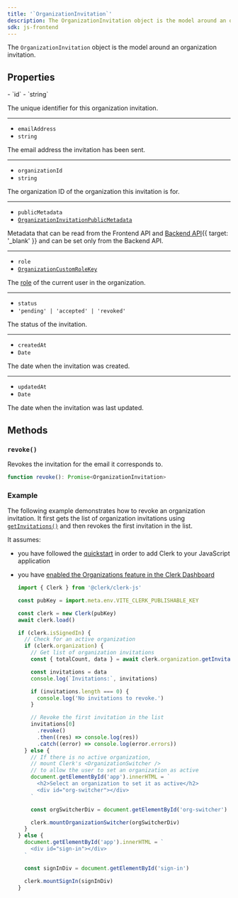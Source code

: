 ```yaml
---
title: '`OrganizationInvitation`'
description: The OrganizationInvitation object is the model around an organization invitation.
sdk: js-frontend
---
```


The `OrganizationInvitation` object is the model around an organization invitation.

## Properties

<Properties>
  - `id`
  - `string`

  The unique identifier for this organization invitation.

  ---

  - `emailAddress`
  - `string`

  The email address the invitation has been sent.

  ---

  - `organizationId`
  - `string`

  The organization ID of the organization this invitation is for.

  ---

  - `publicMetadata`
  - [`OrganizationInvitationPublicMetadata`](/docs/references/javascript/types/metadata#organization-invitation-public-metadata)

  Metadata that can be read from the Frontend API and [Backend API](/docs/references/backend-api){{ target: '_blank' }} and can be set only from the Backend API.

  ---

  - `role`
  - [`OrganizationCustomRoleKey`](/docs/references/javascript/types/organization-custom-role-key)

  The [role](/docs/organizations/roles-permissions) of the current user in the organization.

  ---

  - `status`
  - `'pending' | 'accepted' | 'revoked'`

  The status of the invitation.

  ---

  - `createdAt`
  - `Date`

  The date when the invitation was created.

  ---

  - `updatedAt`
  - `Date`

  The date when the invitation was last updated.
</Properties>

## Methods

### `revoke()`

Revokes the invitation for the email it corresponds to.

```typescript
function revoke(): Promise<OrganizationInvitation>
```

### Example

The following example demonstrates how to revoke an organization invitation. It first gets the list of organization invitations using [`getInvitations()`](/docs/references/javascript/organization#get-invitations) and then revokes the first invitation in the list.

It assumes:

- you have followed the [quickstart](/docs/quickstarts/javascript) in order to add Clerk to your JavaScript application
- you have [enabled the Organizations feature in the Clerk Dashboard](/docs/organizations/overview#enable-organizations-in-your-application)

  ```js {{ filename: 'main.js', mark: [22, 23] }}
  import { Clerk } from '@clerk/clerk-js'

  const pubKey = import.meta.env.VITE_CLERK_PUBLISHABLE_KEY

  const clerk = new Clerk(pubKey)
  await clerk.load()

  if (clerk.isSignedIn) {
    // Check for an active organization
    if (clerk.organization) {
      // Get list of organization invitations
      const { totalCount, data } = await clerk.organization.getInvitations()

      const invitations = data
      console.log(`Invitations:`, invitations)

      if (invitations.length === 0) {
        console.log('No invitations to revoke.')
      }

      // Revoke the first invitation in the list
      invitations[0]
        .revoke()
        .then((res) => console.log(res))
        .catch((error) => console.log(error.errors))
    } else {
      // If there is no active organization,
      // mount Clerk's <OrganizationSwitcher />
      // to allow the user to set an organization as active
      document.getElementById('app').innerHTML = `
        <h2>Select an organization to set it as active</h2>
        <div id="org-switcher"></div>
      `

      const orgSwitcherDiv = document.getElementById('org-switcher')

      clerk.mountOrganizationSwitcher(orgSwitcherDiv)
    }
  } else {
    document.getElementById('app').innerHTML = `
      <div id="sign-in"></div>
    `

    const signInDiv = document.getElementById('sign-in')

    clerk.mountSignIn(signInDiv)
  }
  ```
